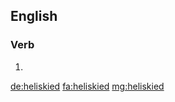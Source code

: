 {{also|heli-skied}}
==English==

===Verb===
{{head|en|verb form}}

# {{en-past of|heliski}}

[[de:heliskied]]
[[fa:heliskied]]
[[mg:heliskied]]